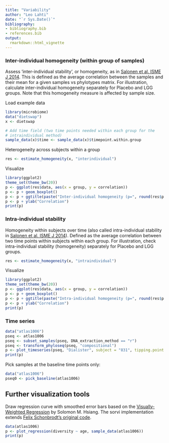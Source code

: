```yaml
---
title: "Variability"
author: "Leo Lahti"
date: "`r Sys.Date()`"
bibliography: 
- bibliography.bib
- references.bib
output: 
  rmarkdown::html_vignette
---
```

<!--
  %\VignetteEngine{knitr::rmarkdown}
  %\VignetteIndexEntry{microbiome tutorial - variability}
  %\usepackage[utf8]{inputenc}
  %\VignetteEncoding{UTF-8}  
-->


### Inter-individual homogeneity (within group of samples)

Assess 'inter-individual stability', or homogeneity, as in [Salonen et al. ISME J 2014](http://www.nature.com/ismej/journal/v8/n11/full/ismej201463a.html). This is defined as the average correlation between the samples and their mean for a given samples vs phylotypes matrix. For illustration, calculate inter-individual homogeneity separately for Placebo and LGG groups. Note that this homogeneity measure is affected by sample size.

Load example data

```r
library(microbiome)
data("dietswap")
x <- dietswap

# Add time field (two time points needed within each group for the 
# intraindividual method)
sample_data(x)$time <- sample_data(x)$timepoint.within.group
```


Heterogeneity across subjects within a group

```r
res <- estimate_homogeneity(x, "interindividual")
```


Visualize

```r
library(ggplot2)
theme_set(theme_bw(20))
p <- ggplot(res$data, aes(x = group, y = correlation))
p <- p + geom_boxplot()
p <- p + ggtitle(paste("Inter-individual homogeneity (p=", round(res$p.value, 6), ")", sep = ""))
p <- p + ylab("Correlation")
print(p)
```


### Intra-individual stability

Homogeneity within subjects over time (also called intra-individual stability in [Salonen et al. ISME J 2014](http://www.nature.com/ismej/journal/v8/n11/full/ismej201463a.html)). Defined as the average correlation between two time points within subjects within each group. For illustration, check intra-individual stability (homogeneity) separately for Placebo and LGG groups.

```r
res <- estimate_homogeneity(x, "intraindividual")
```


Visualize

```r
library(ggplot2)
theme_set(theme_bw(20))
p <- ggplot(res$data, aes(x = group, y = correlation))
p <- p + geom_boxplot()
p <- p + ggtitle(paste("Intra-individual homogeneity (p=", round(res$p.value, 6), ")"))
p <- p + ylab("Correlation")
print(p)
```


### Time series

```r
data("atlas1006")
pseq <- atlas1006
pseq <- subset_samples(pseq, DNA_extraction_method == "r")
pseq <- transform_phyloseq(pseq, "compositional")
p <- plot_timeseries(pseq, "Dialister", subject = "831", tipping.point = 0.5)
print(p)
```

Pick samples at the baseline time points only:

```r
data("atlas1006")
pseq0 <- pick_baseline(atlas1006)
```


## Further visualization tools

Draw regression curve with smoothed error bars based on
the [Visually-Weighted Regression](http://www.fight-entropy.com/2012/07/visually-weighted-regression.html) by Solomon M. Hsiang. The sorvi implementation extends [Felix Schonbrodt's original code](http://www.nicebread.de/visually-weighted-watercolor-plots-new-variants-please-vote/).

```r
data(atlas1006)
p <- plot_regression(diversity ~ age, sample_data(atlas1006))
print(p)
```

